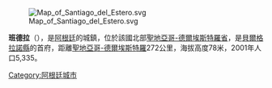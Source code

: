 [[Image:Map_of_Santiago_del_Estero.svg|right]]

'''班德拉'''（{{lang-es|Bandera}}），是[[阿根廷|阿根廷]]的城鎮，位於該國北部[[聖地亞哥-德爾埃斯特羅省|聖地亞哥-德爾埃斯特羅省]]，是[[貝爾格拉諾縣_(聖地亞哥-德爾埃斯特羅省)|貝爾格拉諾縣]]的首府，距離[[聖地亞哥-德爾埃斯特羅|聖地亞哥-德爾埃斯特羅]]272公里，海拔高度78米，2001年人口5,335。

{{coord|28|54|S|62|16|W|display=title|region:AR_type:city_source:GNS-enwiki}}

{{Argentina-geo-stub}}
[[Category:阿根廷城市|Category:阿根廷城市]]